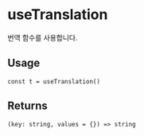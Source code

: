 
<Meta title="triple-web / useTranslation" />

# useTranslation

번역 함수를 사용합니다.

## Usage

```tsx
const t = useTranslation()
```

## Returns

`(key: string, values = {}) => string`
